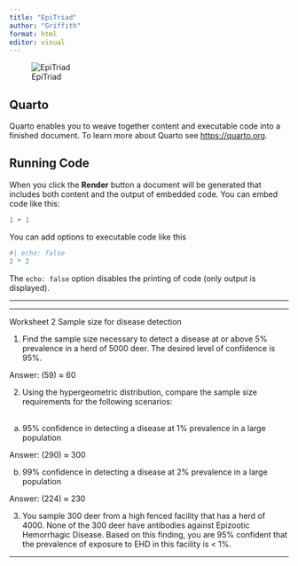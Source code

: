---
title: "EpiTriad"
author: "Griffith"
format: html
editor: visual
---

![EpiTriad](images/EpiTriad.png)

## Quarto

Quarto enables you to weave together content and executable code into a finished document. To learn more about Quarto see <https://quarto.org>.

## Running Code

When you click the **Render** button a document will be generated that includes both content and the output of embedded code. You can embed code like this:

```{r}
1 + 1
```

You can add options to executable code like this

```{r}
#| echo: false
2 * 2
```

The `echo: false` option disables the printing of code (only output is displayed).

___
___

Worksheet 2 Sample size for disease detection

1) Find the sample size necessary to detect a disease at or above 5% prevalence in a herd of 5000 deer. The desired level of confidence is 95%. 

Answer: (59) ≈ 60

2) Using the hypergeometric distribution, compare the sample size requirements for the following scenarios:                                                                                      

a) 95% confidence in detecting a disease at 1% prevalence in a large population

Answer: (290) ≈ 300

b) 99% confidence in detecting a disease at 2% prevalence in a large population

Answer: (224) ≈ 230

3) You sample 300 deer from a high fenced facility that has a herd of 4000. None of the 300 deer have antibodies against Epizootic Hemorrhagic Disease. Based on this finding, you are 95% confident that the prevalence of exposure to EHD in this facility is < 1%.

___

